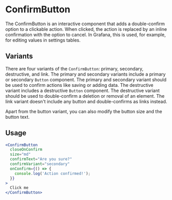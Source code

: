 
<Meta title="MDX|ConfirmButton" component={ConfirmButton} />

# ConfirmButton

The ConfirmButton is an interactive component that adds a double-confirm option to a clickable action. When clicked, the action is replaced by an inline confirmation with the option to cancel. In Grafana, this is used, for example, for editing values in settings tables.

## Variants

There are four variants of the `ConfirmButton`: primary, secondary, destructive, and link. The primary and secondary variants include a primary or secondary `Button` component. The primary and secondary variant should be used to confirm actions like saving or adding data. The destructive variant includes a destructive `Button` component. The destructive variant should be used to double-confirm a deletion or removal of an element. The link variant doesn't include any button and double-confirms as links instead.

Apart from the button variant, you can also modify the button size and the button text.

## Usage

```jsx
<ConfirmButton
  closeOnConfirm
  size="md"
  confirmText="Are you sure?"
  confirmVariant="secondary"
  onConfirm={() => {
    console.log('Action confirmed!');
  }}
>
  Click me
</ConfirmButton>
```

<ArgsTypes of={ConfirmButton} />
